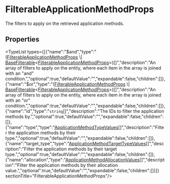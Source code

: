 
# FilterableApplicationMethodProps

The filters to apply on the retrieved application methods.

## Properties

<TypeList types={[{"name":"$and","type":"([FilterableApplicationMethodProps](types.PromotionTypes.FilterableApplicationMethodProps.mdx) \\| [BaseFilterable](../../DAL/interfaces/types.DAL.BaseFilterable.mdx)&#60;[FilterableApplicationMethodProps](types.PromotionTypes.FilterableApplicationMethodProps.mdx)&#62;)[]","description":"An array of filters to apply on the entity, where each item in the array is joined with an \"and\" condition.","optional":true,"defaultValue":"","expandable":false,"children":[]},{"name":"$or","type":"([FilterableApplicationMethodProps](types.PromotionTypes.FilterableApplicationMethodProps.mdx) \\| [BaseFilterable](../../DAL/interfaces/types.DAL.BaseFilterable.mdx)&#60;[FilterableApplicationMethodProps](types.PromotionTypes.FilterableApplicationMethodProps.mdx)&#62;)[]","description":"An array of filters to apply on the entity, where each item in the array is joined with an \"or\" condition.","optional":true,"defaultValue":"","expandable":false,"children":[]},{"name":"id","type":"`string`[]","description":"The IDs to filter the application methods by.","optional":true,"defaultValue":"","expandable":false,"children":[]},{"name":"type","type":"[ApplicationMethodTypeValues](../types/types.PromotionTypes.ApplicationMethodTypeValues.mdx)[]","description":"Filter the application methods by their type.","optional":true,"defaultValue":"","expandable":false,"children":[]},{"name":"target_type","type":"[ApplicationMethodTargetTypeValues](../types/types.PromotionTypes.ApplicationMethodTargetTypeValues.mdx)[]","description":"Filter the application methods by their target type.","optional":true,"defaultValue":"","expandable":false,"children":[]},{"name":"allocation","type":"[ApplicationMethodAllocationValues](../types/types.PromotionTypes.ApplicationMethodAllocationValues.mdx)[]","description":"Filter the application methods by their allocation value.","optional":true,"defaultValue":"","expandable":false,"children":[]}]}  sectionTitle="FilterableApplicationMethodProps"/>

